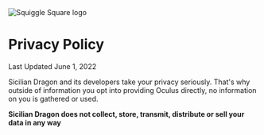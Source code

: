 
<div className="image-container">
  <img src={logo} alt="Squiggle Square logo"/>
</div>

# Privacy Policy
Last Updated June 1, 2022

Sicilian Dragon and its developers take your privacy seriously. That's why outside of information you opt into providing Oculus directly, no information on you is gathered or used.

**Sicilian Dragon does not collect, store, transmit, distribute or sell your data in any way**